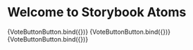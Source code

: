 
<Meta title="Atoms/Button/VoteButton" component={VoteButtonButton} />

# Welcome to Storybook Atoms

<Canvas>
  <Story name="Yes" args={{ size: 88, color: "green" }}>
    {VoteButtonButton.bind({})}
  </Story>
</Canvas>

<Canvas>
  <Story name="Abstination" args={{ size: 88, color: "blue" }}>
    {VoteButtonButton.bind({})}
  </Story>
</Canvas>

<Canvas>
  <Story name="No" args={{ size: 88, color: "red" }}>
    {VoteButtonButton.bind({})}
  </Story>
</Canvas>
